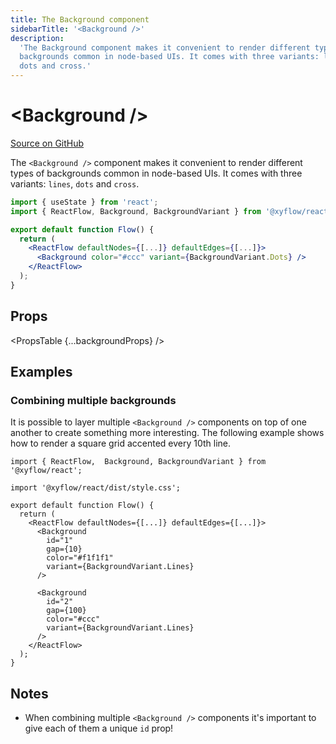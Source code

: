```yaml
---
title: The Background component
sidebarTitle: '<Background />'
description:
  'The Background component makes it convenient to render different types of
  backgrounds common in node-based UIs. It comes with three variants: lines,
  dots and cross.'
---
```



# &lt;Background />

[Source on GitHub](https://github.com/xyflow/xyflow/blob/main/packages/react/src/additional-components/Background/Background.tsx)

The `<Background />` component makes it convenient to render different types of
backgrounds common in node-based UIs. It comes with three variants: `lines`,
`dots` and `cross`.

```jsx
import { useState } from 'react';
import { ReactFlow, Background, BackgroundVariant } from '@xyflow/react';

export default function Flow() {
  return (
    <ReactFlow defaultNodes={[...]} defaultEdges={[...]}>
      <Background color="#ccc" variant={BackgroundVariant.Dots} />
    </ReactFlow>
  );
}
```

## Props

<PropsTable {...backgroundProps} />

## Examples

### Combining multiple backgrounds

It is possible to layer multiple `<Background />` components on top of one another
to create something more interesting. The following example shows how to render a
square grid accented every 10th line.

```tsx
import { ReactFlow,  Background, BackgroundVariant } from '@xyflow/react';

import '@xyflow/react/dist/style.css';

export default function Flow() {
  return (
    <ReactFlow defaultNodes={[...]} defaultEdges={[...]}>
      <Background
        id="1"
        gap={10}
        color="#f1f1f1"
        variant={BackgroundVariant.Lines}
      />

      <Background
        id="2"
        gap={100}
        color="#ccc"
        variant={BackgroundVariant.Lines}
      />
    </ReactFlow>
  );
}
```

## Notes

- When combining multiple `<Background />` components it's important to give each
  of them a unique `id` prop!
